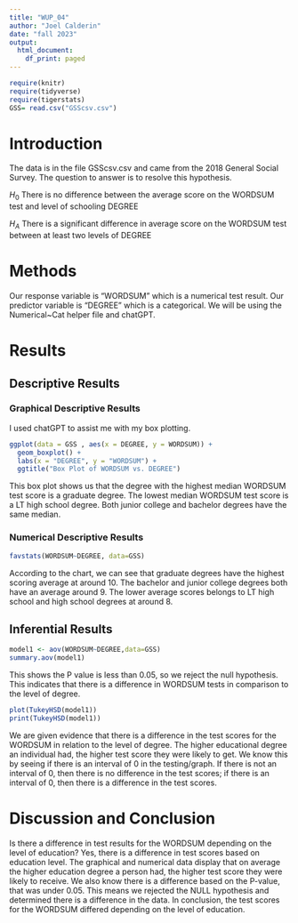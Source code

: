 ```yaml
---
title: "WUP_04"
author: "Joel Calderin"
date: "fall 2023"
output:
  html_document:
    df_print: paged
---
```


```r
require(knitr)
require(tidyverse)
require(tigerstats)
GSS= read.csv("GSScsv.csv")
```
  
# Introduction

<!--In this section you explain what you are trying to show.  Where did the data come from?  What is the research or other question you are trying to answer?!-->

The data is in the file GSScsv.csv and came from the 2018 General Social Survey.  The question to answer is to resolve this hypothesis.  

$H_0$ There is no difference between the average score on the WORDSUM test and level of schooling DEGREE  

$H_A$ There is a significant difference in average score on the WORDSUM test between at least two levels of DEGREE  

# Methods

<!--Mention that you intend to use chatGPT to the greatest extent possible. Give credit to chatGPT when you use it to create code in your report. Decide on your methods:  use "variable analysis" or other appropriate descriptors.  Make sure to choose at least one graphical method and at least one numerical method.!-->


Our response variable is "WORDSUM" which is a numerical test result. Our predictor variable is "DEGREE" which is a categorical. We will be using the Numerical~Cat helper file and chatGPT. 

# Results

<!--Divide this section into two sub-sections:  One for your descriptive  results and one for your inferential results.!-->

## Descriptive Results

### Graphical Descriptive Results

<!--Graphical results here.  Make sure to show your code.  Provide appropriate labels for axes, giving units if possible, and provide a good title for the graph, too.  Use the graphical results to describe the patterns if any that exist in the data as focused toward the research question!-->

I used chatGPT to assist me with my box plotting. 

```r
ggplot(data = GSS , aes(x = DEGREE, y = WORDSUM)) +
  geom_boxplot() +
  labs(x = "DEGREE", y = "WORDSUM") +
  ggtitle("Box Plot of WORDSUM vs. DEGREE")
```

This box plot shows us that the degree with the highest median WORDSUM test score is a graduate degree. The lowest median WORDSUM test score is a LT high school degree. Both junior college and bachelor degrees have the same median. 

### Numerical Descriptive Results

<!--Numerical results go here. Use the numerical results to describe the patterns if any that exist in the data as focused toward the research question!-->

```r
favstats(WORDSUM~DEGREE, data=GSS)
```

According to the chart, we can see that graduate degrees have the highest scoring average at around 10. The bachelor and junior college degrees both have an average around 9. The lower average scores belongs to LT high school and high school degrees at around 8.



## Inferential Results

<!--State hypothesis clearly.  Make sure your discussion of the inferential test covers all the aspects that the test output produces, such as test statistic, p-value etc.  Make a decision about the null hypothesis, explain the assumptions on which the selected test/procedure was based, and why the chosen procedure satisfys the assumptions and is appropriate to answer the research question!-->


```r
model1 <- aov(WORDSUM~DEGREE,data=GSS)
summary.aov(model1)
```

This shows the P value is less than 0.05, so we reject the null hypothesis. This indicates that there is a difference in WORDSUM tests in comparison to the level of degree. 



```r
plot(TukeyHSD(model1))
print(TukeyHSD(model1))
```

We are given evidence that there is a difference in the test scores for the WORDSUM in relation to the level of degree. The higher educational degree an individual had, the higher test score they were likely to get. We know this by seeing if there is an interval of 0 in the testing/graph. If there is not an interval of 0, then there is no difference in the test scores; if there is an interval of 0, then there is a difference in the test scores.


# Discussion and Conclusion

<!--Discussion and conclusion here.  If you found a relationship be sure to consider whether the relationship occurs because one of the variavbles causes the other, or whether they perhasps are related for some other reason.  Watch the chapter 6 videos from the GeorgeTown videos collection.!-->


Is there a difference in test results for the WORDSUM depending on the level of education? Yes, there is a difference in test scores based on education level. The graphical and numerical data display that on average the higher education degree a person had, the higher test score they were likely to receive. We also know there is a difference based on the P-value, that was under 0.05. This means we rejected the NULL hypothesis and determined there is a difference in the data. In conclusion, the test scores for the WORDSUM differed depending on the level of education.